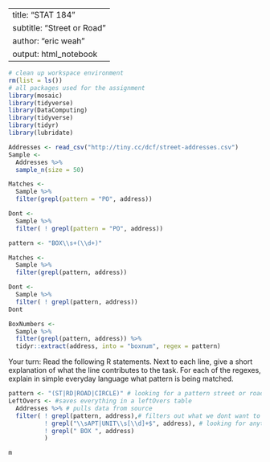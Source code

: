   
---
title: "STAT 184" 
subtitle: "Street or Road"
author: "eric weah"
output: html_notebook
---





```r
# clean up workspace environment
rm(list = ls())
# all packages used for the assignment
library(mosaic)
library(tidyverse)
library(DataComputing)
library(tidyverse)
library(tidyr)
library(lubridate)
```



```r
Addresses <- read_csv("http://tiny.cc/dcf/street-addresses.csv")
Sample <- 
  Addresses %>%
  sample_n(size = 50)

```

```r
Matches <- 
  Sample %>%
  filter(grepl(pattern = "PO", address))

```

```r
Dont <- 
  Sample %>%
  filter( ! grepl(pattern = "PO", address))
```

```r
pattern <- "BOX\\s+(\\d+)"

Matches <- 
  Sample %>% 
  filter(grepl(pattern, address))

Dont <-
  Sample %>%
  filter( ! grepl(pattern, address))
Dont
```

```r
BoxNumbers <- 
  Sample %>%
  filter(grepl(pattern, address)) %>%
  tidyr::extract(address, into = "boxnum", regex = pattern)

```
Your turn: Read the following R statements. Next to each line, give a short explanation of what the line contributes to the task. For each of the regexes, explain in simple everyday language what pattern is being matched.
```r
pattern <- "(ST|RD|ROAD|CIRCLE)" # looking for a pattern street or road names
LeftOvers <- #saves everything in a leftOvers table
  Addresses %>% # pulls data from source
  filter( ! grepl(pattern, address),# filters out what we dont want to see
          ! grepl("\\sAPT|UNIT\\s[\\d]+$", address), # looking for anything with apartments 
          ! grepl(" BOX ", address)
          )


```

```r
m
```
